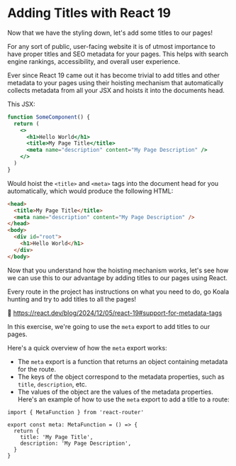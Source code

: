 # Adding Titles with React 19

Now that we have the styling down, let's add some titles to our pages!

For any sort of public, user-facing website it is of utmost importance to have proper titles
and SEO metadata for your pages. This helps with search engine rankings, accessibility,
and overall user experience.

Ever since React 19 came out it has become trivial to add titles and other metadata
to your pages using their hoisting mechanism that automatically collects metadata from
all your JSX and hoists it into the documents head.

This JSX:

```jsx
function SomeComponent() {
  return (
    <>
      <h1>Hello World</h1>
      <title>My Page Title</title>
      <meta name="description" content="My Page Description" />
    </>
  )
}
```

Would hoist the `<title>` and `<meta>` tags into the document head for you automatically,
which would produce the following HTML:

```html
<head>
  <title>My Page Title</title>
  <meta name="description" content="My Page Description" />
</head>
<body>
  <div id="root"> 
    <h1>Hello World</h1>
  </div>
</body>
```
 
Now that you understand how the hoisting mechanism works, let's see how we can use
this to our advantage by adding titles to our pages using React.

Every route in the project has instructions on what you need to do, go Koala hunting
and try to add titles to all the pages!


📜 https://react.dev/blog/2024/12/05/react-19#support-for-metadata-tags












In this exercise, we're going to use the `meta` export to add titles to our pages.

Here's a quick overview of how the `meta` export works:
- The `meta` export is a function that returns an object containing metadata for the route.
- The keys of the object correspond to the metadata properties, such as `title`, `description`, etc.
- The values of the object are the values of the metadata properties.
Here's an example of how to use the `meta` export to add a title to a route:

```tsx
import { MetaFunction } from 'react-router'

export const meta: MetaFunction = () => {
  return {
    title: 'My Page Title',
    description: 'My Page Description',
  }
}
```